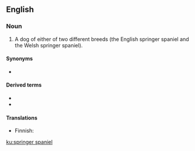 ==English==
{{wikipedia}}

===Noun===
{{en-noun|head=[[springer]] [[spaniel]]}}

# A dog of either of two different breeds (the English springer spaniel and the Welsh springer spaniel).

====Synonyms====
* {{l|en|springer}}

====Derived terms====
* {{l|en|English springer spaniel}}
* {{l|en|Welsh springer spaniel}}

====Translations====
{{trans-top|dog}}
* Finnish: {{t|fi|springerspanieli}}
{{trans-mid}}
{{trans-bottom}}

[[ku:springer spaniel]]